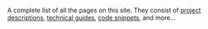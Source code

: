 A complete list of all the pages on this site. They consist of [project descriptions](/projects), [technical guides](/pages?filter=guides), [code snippets](/pages?filter=snippets), and more...
